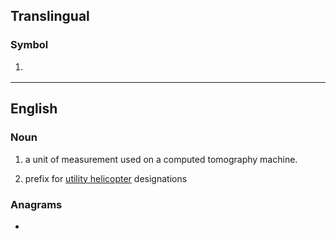 {{also|Appendix:Variations of "hu"}}
==Translingual==

===Symbol===
{{mul-symbol}}

# {{ISO 3166|1|2|Hungary}}
#: {{syn|mul|HUN|qq1={{w|ISO 3166-1 alpha-3|alpha-3}}}}

----

==English==

===Noun===
{{head|en|noun}}

# {{init of|en|Hounsfield unit on the [[w:Hounsfield scale|Hounsfield scale]]|dot=,}} a unit of measurement used on a computed tomography machine.
# {{lb|en|obsolete|US|army|aviation}} prefix for [[utility helicopter]] designations

===Anagrams===
* {{anagrams|en|a=hu|uh}}